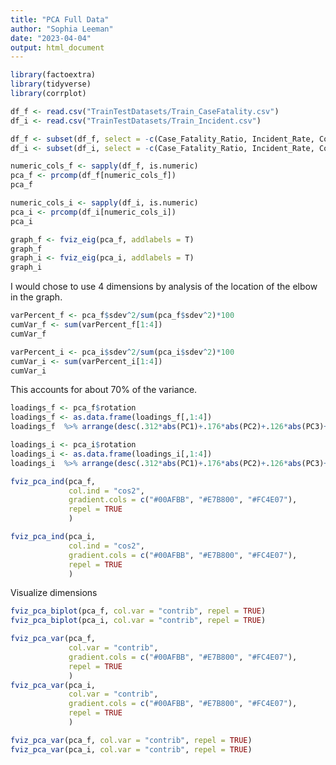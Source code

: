 ```yaml
---
title: "PCA Full Data"
author: "Sophia Leeman"
date: "2023-04-04"
output: html_document
---
```


```r
library(factoextra)
library(tidyverse)
library(corrplot)
```

```r
df_f <- read.csv("TrainTestDatasets/Train_CaseFatality.csv")
df_i <- read.csv("TrainTestDatasets/Train_Incident.csv")

df_f <- subset(df_f, select = -c(Case_Fatality_Ratio, Incident_Rate, Confirmed, Deaths, Total_Test_Results, Testing_Rate))
df_i <- subset(df_i, select = -c(Case_Fatality_Ratio, Incident_Rate, Confirmed, Deaths, Total_Test_Results, Testing_Rate))
```

```r
numeric_cols_f <- sapply(df_f, is.numeric)
pca_f <- prcomp(df_f[numeric_cols_f])
pca_f

numeric_cols_i <- sapply(df_i, is.numeric)
pca_i <- prcomp(df_i[numeric_cols_i])
pca_i
```

```r
graph_f <- fviz_eig(pca_f, addlabels = T) 
graph_f
graph_i <- fviz_eig(pca_i, addlabels = T) 
graph_i
```
I would chose to use 4 dimensions by analysis of the location of the elbow in the graph.
```r
varPercent_f <- pca_f$sdev^2/sum(pca_f$sdev^2)*100
cumVar_f <- sum(varPercent_f[1:4])
cumVar_f

varPercent_i <- pca_i$sdev^2/sum(pca_i$sdev^2)*100
cumVar_i <- sum(varPercent_i[1:4])
cumVar_i
```
This accounts for about 70% of the variance.

```r
loadings_f <- pca_f$rotation
loadings_f <- as.data.frame(loadings_f[,1:4])
loadings_f  %>% arrange(desc(.312*abs(PC1)+.176*abs(PC2)+.126*abs(PC3)+.08*abs(PC4)))

loadings_i <- pca_i$rotation
loadings_i <- as.data.frame(loadings_i[,1:4])
loadings_i  %>% arrange(desc(.312*abs(PC1)+.176*abs(PC2)+.126*abs(PC3)+.08*abs(PC4)))

```

```r
fviz_pca_ind(pca_f,
             col.ind = "cos2",
             gradient.cols = c("#00AFBB", "#E7B800", "#FC4E07"),
             repel = TRUE     
             )

fviz_pca_ind(pca_i,
             col.ind = "cos2",
             gradient.cols = c("#00AFBB", "#E7B800", "#FC4E07"),
             repel = TRUE     
             )
```

Visualize dimensions
```r
fviz_pca_biplot(pca_f, col.var = "contrib", repel = TRUE) 
fviz_pca_biplot(pca_i, col.var = "contrib", repel = TRUE) 
```

```r
fviz_pca_var(pca_f,
             col.var = "contrib", 
             gradient.cols = c("#00AFBB", "#E7B800", "#FC4E07"),
             repel = TRUE   
             )
fviz_pca_var(pca_i,
             col.var = "contrib", 
             gradient.cols = c("#00AFBB", "#E7B800", "#FC4E07"),
             repel = TRUE   
             )
```

```r
fviz_pca_var(pca_f, col.var = "contrib", repel = TRUE) 
fviz_pca_var(pca_i, col.var = "contrib", repel = TRUE)
```